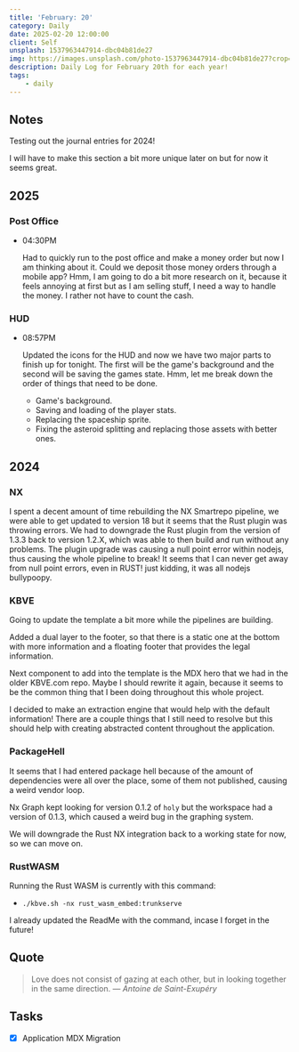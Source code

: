 ```yaml
---
title: 'February: 20'
category: Daily
date: 2025-02-20 12:00:00
client: Self
unsplash: 1537963447914-dbc04b81de27
img: https://images.unsplash.com/photo-1537963447914-dbc04b81de27?crop=entropy&cs=srgb&fm=jpg&ixid=MnwzNjM5Nzd8MHwxfHJhbmRvbXx8fHx8fHx8fDE2ODE3NDg2ODY&ixlib=rb-4.0.3&q=85
description: Daily Log for February 20th for each year!
tags:
    - daily
---
```



<Adsense />

## Notes

Testing out the journal entries for 2024!

I will have to make this section a bit more unique later on but for now it seems great.

## 2025

### Post Office

-   04:30PM

    Had to quickly run to the post office and make a money order but now I am thinking about it.
    Could we deposit those money orders through a mobile app? 
    Hmm, I am going to do a bit more research on it, because it feels annoying at first but as I am selling stuff, I need a way to handle the money.
    I rather not have to count the cash.

### HUD

-   08:57PM

    Updated the icons for the HUD and now we have two major parts to finish up for tonight.
    The first will be the game's background and the second will be saving the games state.
    Hmm, let me break down the order of things that need to be done.
    
    -   Game's background.
    -   Saving and loading of the player stats.
    -   Replacing the spaceship sprite.
    -   Fixing the asteroid splitting and replacing those assets with better ones.



## 2024

### NX

I spent a decent amount of time rebuilding the NX Smartrepo pipeline, we were able to get updated to version 18 but it seems that the Rust plugin was throwing errors.
We had to downgrade the Rust plugin from the version of 1.3.3 back to version 1.2.X, which was able to then build and run without any problems.
The plugin upgrade was causing a null point error within nodejs, thus causing the whole pipeline to break!
It seems that I can never get away from null point errors, even in RUST! just kidding, it was all nodejs bullypoopy.


### KBVE

Going to update the template a bit more while the pipelines are building.

Added a dual layer to the footer, so that there is a static one at the bottom with more information and a floating footer that provides the legal information.

Next component to add into the template is the MDX hero that we had in the older KBVE.com repo.
Maybe I should rewrite it again, because it seems to be the common thing that I been doing throughout this whole project.

I decided to make an extraction engine that would help with the default information!
There are a couple things that I still need to resolve but this should help with creating abstracted content throughout the application.


### PackageHell

It seems that I had entered package hell because of the amount of dependencies were all over the place, some of them not published, causing a weird vendor loop.

Nx Graph kept looking for version 0.1.2 of `holy` but the workspace had a version of 0.1.3, which caused a weird bug in the graphing system.

We will downgrade the Rust NX integration back to a working state for now, so we can move on.


### RustWASM

Running the Rust WASM is currently with this command:

-   `./kbve.sh -nx rust_wasm_embed:trunkserve`

I already updated the ReadMe with the command, incase I forget in the future!


## Quote

> Love does not consist of gazing at each other, but in looking together in the same direction.
> — <cite>Antoine de Saint-Exupéry</cite>



## Tasks

- [X] Application MDX Migration
